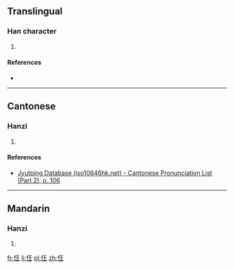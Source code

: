 ==Translingual==

===Han character===
{{Han char|rn=61|rad=心|as=04|sn=7|four=|canj=心竹土 (PHG), 心一土 (PMG)|ids=⿰[[忄]][[王]]}}

# {{defn|Han|sort=心04}}

====References====
* {{Han ref|kx=0378.290|dkj=10399|dj=0706.280|hdz=42275.080|uh=5FF9|ud=24569}}

----

==Cantonese==

===Hanzi===
{{yue-hanzi|jyut=[[kong4]]|y=kong4}}

# {{defn|lang=yue|sort=心04}}

====References====
* [http://www.iso10646hk.net/jp/document/download.jsp Jyutping Database (iso10646hk.net) - Cantonese Pronunciation List (Part 2), p. 106]

----

==Mandarin==

===Hanzi===
{{cmn-hanzi|pin=[[kuáng]] ([[kuang2]]), [[wǎng]] ([[wang3]])|wg=k'uang<sup>2</sup>, wang<sup>3</sup>}}

# {{defn|lang=cmn|sort=心04}}

[[fr:忹]]
[[li:忹]]
[[pl:忹]]
[[zh:忹]]